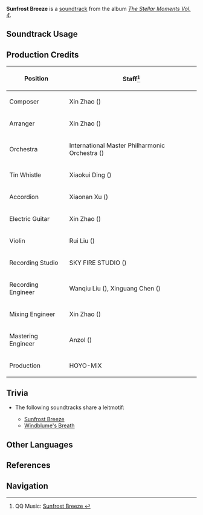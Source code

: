 {{Soundtrack Infobox
|image          = The Stellar Moments Vol. 4.png
|album          = The Stellar Moments Vol. 4
|disc           = 
|number         = 10
|featured       =
|featured2      =
|featured3      =
|featured_disc  =
|featured_disc2 =
|featured_disc3 =
|youtube_id     = -BvbqUKLiLE
|spotify_id     = 7eyq28cDblrBe6FFHUysyd
|previous       = Fervent Flare
|next           = Empyrean Stairway
}}
'''Sunfrost Breeze''' is a [[soundtrack]] from the album ''[[The Stellar Moments Vol. 4]]''.

==Soundtrack Usage==
{{Soundtrack Usage
|quest     = 
|location  = 
|domain    = 
|eventgameplay = Starlit Letter//post-matching [[Mika]]'s voice-over
|mediaoriginal=Character Demo;;Mika
}}

<!--
==Other Arrangements==
{{Files by Category Gallery|Media Using an Unreleased Arrangement of {{subst:#titleparts:{{subst:PAGENAME}}}} Soundtrack}}
-->
==Production Credits==
{| class="wikitable"
! Position
! Staff<ref>QQ Music: [https://y.qq.com/n/ryqq/songDetail/001zfdf52jf9Zn Sunfrost Breeze {{zh|晴霜的信风}}]</ref>
|-
! Composer
| Xin Zhao ({{zh|赵鑫}})
|-
! Arranger
| Xin Zhao ({{zh|赵鑫}})
|-
! Orchestra
| International Master Philharmonic Orchestra ({{zh|国际首席爱乐乐团}})
|-
! Tin Whistle
| Xiaokui Ding ({{zh|丁晓逵}})
|-
! Accordion
| Xiaonan Xu ({{zh|许笑男}})
|-
! Electric Guitar
| Xin Zhao ({{zh|赵鑫}})
|-
! Violin
| Rui Liu ({{zh|刘睿}})
|-
! Recording Studio
| SKY FIRE STUDIO ({{zh|九紫天诚录音棚}})
|-
! Recording Engineer
| Wanqiu Liu ({{zh|刘婉秋}}), Xinguang Chen ({{zh|陈鑫光}})
|-
! Mixing Engineer
| Xin Zhao ({{zh|赵鑫}})
|-
! Mastering Engineer
| Anzol ({{zh|鸦雀有声}})
|-
! Production
| HOYO-MiX
|}

==Trivia==
* <section begin="MikaLeitmotif" />The following soundtracks share a leitmotif:
** [[Sunfrost Breeze]]
** [[Windblume's Breath (Soundtrack)|Windblume's Breath]]<section end="MikaLeitmotif" />

==Other Languages==
{{Other Languages
|en       = Sunfrost Breeze
|zhs      = 晴霜的信风
|zhs_rm   = Qíngshuāng de Xìnfēng
|zht      = 晴霜的信風
|zht_rm   = Qíngshuāng de Xìnfēng
|zh_tl    = 
|ja       = 霜晴の風
|ja_rm    = Shimobare no Kaze{{Assumed}}
|ja_tl    = Clear-Skied Chill’s Wind
}}

==References==
{{Reflist}}

==Navigation==
{{Soundtrack Navbox|The Stellar Moments}}